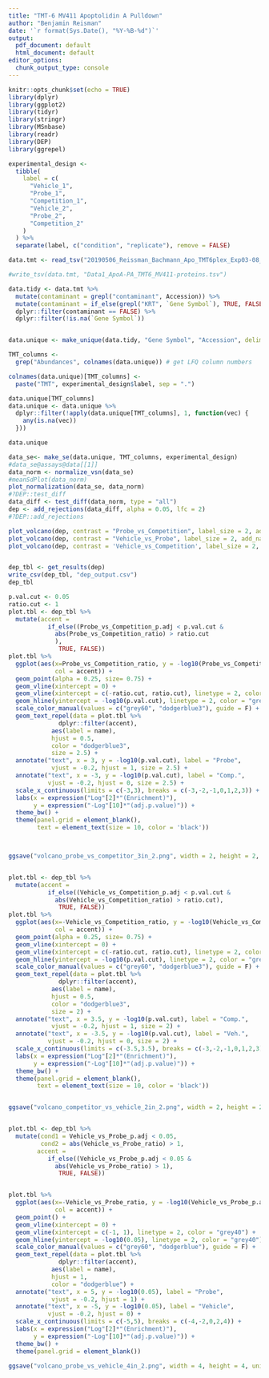 ```yaml
---
title: "TMT-6 MV411 Apoptolidin A Pulldown"
author: "Benjamin Reisman"
date: '`r format(Sys.Date(), "%Y-%B-%d")`'
output:
  pdf_document: default
  html_document: default
editor_options:
  chunk_output_type: console
---
```


```r
knitr::opts_chunk$set(echo = TRUE)
library(dplyr)
library(ggplot2)
library(tidyr)
library(stringr)
library(MSnbase)
library(readr)
library(DEP)
library(ggrepel)

```




```r
experimental_design <-
  tibble(
    label = c(
      "Vehicle_1",
      "Probe_1",
      "Competition_1",
      "Vehicle_2",
      "Probe_2",
      "Competition_2"
    )
  ) %>%
  separate(label, c("condition", "replicate"), remove = FALSE)


```

```r
data.tmt <- read_tsv("20190506_Reissman_Bachmann_Apo_TMT6plex_Exp03-08__Proteins.txt" )

#write_tsv(data.tmt, "Data1_ApoA-PA_TMT6_MV411-proteins.tsv")

data.tidy <- data.tmt %>%
  mutate(contaminant = grepl("contaminant", Accession)) %>%
  mutate(contaminant = if_else(grepl("KRT", `Gene Symbol`), TRUE, FALSE)) %>%
  dplyr::filter(contaminant == FALSE) %>%
  dplyr::filter(!is.na(`Gene Symbol`))


data.unique <- make_unique(data.tidy, "Gene Symbol", "Accession", delim = ";")

TMT_columns <-
  grep("Abundances", colnames(data.unique)) # get LFQ column numbers

colnames(data.unique)[TMT_columns] <-
  paste("TMT", experimental_design$label, sep = ".")

data.unique[TMT_columns]
data.unique <- data.unique %>%
  dplyr::filter(!apply(data.unique[TMT_columns], 1, function(vec) {
    any(is.na(vec))
  }))

data.unique
```

```r
data_se<- make_se(data.unique, TMT_columns, experimental_design)
#data_se@assays@data[[1]]
data_norm <- normalize_vsn(data_se)
#meanSdPlot(data_norm)
plot_normalization(data_se, data_norm)
#?DEP::test_diff
data_diff <- test_diff(data_norm, type = "all")
dep <- add_rejections(data_diff, alpha = 0.05, lfc = 2)
#?DEP::add_rejections

plot_volcano(dep, contrast = "Probe_vs_Competition", label_size = 2, add_names = TRUE, adjusted = TRUE)
plot_volcano(dep, contrast = "Vehicle_vs_Probe", label_size = 2, add_names = TRUE, adjusted = TRUE)
plot_volcano(dep, contrast = 'Vehicle_vs_Competition', label_size = 2, add_names = TRUE, adjusted = TRUE)


dep_tbl <- get_results(dep)
write_csv(dep_tbl, "dep_output.csv")
dep_tbl
```

```r

p.val.cut <- 0.05
ratio.cut <- 1
plot.tbl <- dep_tbl %>%  
  mutate(accent =
           if_else((Probe_vs_Competition_p.adj < p.val.cut &
             abs(Probe_vs_Competition_ratio) > ratio.cut
             ), 
              TRUE, FALSE))
plot.tbl %>%
  ggplot(aes(x=Probe_vs_Competition_ratio, y = -log10(Probe_vs_Competition_p.adj), 
             col = accent)) + 
  geom_point(alpha = 0.25, size= 0.75) + 
  geom_vline(xintercept = 0) + 
  geom_vline(xintercept = c(-ratio.cut, ratio.cut), linetype = 2, color = "grey40") +   
  geom_hline(yintercept = -log10(p.val.cut), linetype = 2, color = "grey40") +
  scale_color_manual(values = c("grey60", "dodgerblue3"), guide = F) + 
  geom_text_repel(data = plot.tbl %>%
              dplyr::filter(accent),
            aes(label = name),
            hjust = 0.5, 
            color = "dodgerblue3", 
            size = 2.5) + 
  annotate("text", x = 3, y = -log10(p.val.cut), label = "Probe", 
            vjust = -0.2, hjust = 1, size = 2.5) + 
  annotate("text", x = -3, y = -log10(p.val.cut), label = "Comp.", 
           vjust = -0.2, hjust = 0, size = 2.5) +
  scale_x_continuous(limits = c(-3,3), breaks = c(-3,-2,-1,0,1,2,3)) + 
  labs(x = expression("Log"[2]*"(Enrichment)"), 
       y = expression("-Log"[10]*"(adj.p.value)")) + 
  theme_bw() + 
  theme(panel.grid = element_blank(), 
        text = element_text(size = 10, color = 'black'))



ggsave("volcano_probe_vs_competitor_3in_2.png", width = 2, height = 2, units = "in", dpi  = 300)


plot.tbl <- dep_tbl %>%  
  mutate(accent =
           if_else((Vehicle_vs_Competition_p.adj < p.val.cut &
             abs(Vehicle_vs_Competition_ratio) > ratio.cut), 
              TRUE, FALSE))
plot.tbl %>%
  ggplot(aes(x=-Vehicle_vs_Competition_ratio, y = -log10(Vehicle_vs_Competition_p.adj), 
             col = accent)) + 
  geom_point(alpha = 0.25, size= 0.75) + 
  geom_vline(xintercept = 0) + 
  geom_vline(xintercept = c(-ratio.cut, ratio.cut), linetype = 2, color = "grey40") +   
  geom_hline(yintercept = -log10(p.val.cut), linetype = 2, color = "grey40") +
  scale_color_manual(values = c("grey60", "dodgerblue3"), guide = F) + 
  geom_text_repel(data = plot.tbl %>%
              dplyr::filter(accent),
            aes(label = name),
            hjust = 0.5, 
            color = "dodgerblue3", 
            size = 2) + 
  annotate("text", x = 3.5, y = -log10(p.val.cut), label = "Comp.", 
            vjust = -0.2, hjust = 1, size = 2) + 
  annotate("text", x = -3.5, y = -log10(p.val.cut), label = "Veh.", 
           vjust = -0.2, hjust = 0, size = 2) +
  scale_x_continuous(limits = c(-3.5,3.5), breaks = c(-3,-2,-1,0,1,2,3)) + 
  labs(x = expression("Log"[2]*"(Enrichment)"), 
       y = expression("-Log"[10]*"(adj.p.value)")) + 
  theme_bw() + 
  theme(panel.grid = element_blank(), 
        text = element_text(size = 10, color = 'black'))


ggsave("volcano_competitor_vs_vehicle_2in_2.png", width = 2, height = 2, units = "in", dpi  = 300)


plot.tbl <- dep_tbl %>%  
  mutate(cond1 = Vehicle_vs_Probe_p.adj < 0.05, 
         cond2 = abs(Vehicle_vs_Probe_ratio) > 1,
        accent =
           if_else((Vehicle_vs_Probe_p.adj < 0.05 &
             abs(Vehicle_vs_Probe_ratio) > 1), 
              TRUE, FALSE))


plot.tbl %>%
  ggplot(aes(x=-Vehicle_vs_Probe_ratio, y = -log10(Vehicle_vs_Probe_p.adj), 
             col = accent)) + 
  geom_point() + 
  geom_vline(xintercept = 0) + 
  geom_vline(xintercept = c(-1, 1), linetype = 2, color = "grey40") +   
  geom_hline(yintercept = -log10(0.05), linetype = 2, color = "grey40") +
  scale_color_manual(values = c("grey60", "dodgerblue"), guide = F) + 
  geom_text_repel(data = plot.tbl %>%
              dplyr::filter(accent),
            aes(label = name), 
            hjust = 1, 
            color = "dodgerblue") + 
  annotate("text", x = 5, y = -log10(0.05), label = "Probe", 
            vjust = -0.2, hjust = 1) + 
  annotate("text", x = -5, y = -log10(0.05), label = "Vehicle", 
           vjust = -0.2, hjust = 0) +
  scale_x_continuous(limits = c(-5,5), breaks = c(-4,-2,0,2,4)) + 
  labs(x = expression("Log"[2]*"(Enrichment)"), 
       y = expression("-Log"[10]*"(adj.p.value)")) + 
  theme_bw() + 
  theme(panel.grid = element_blank())

ggsave("volcano_probe_vs_vehicle_4in_2.png", width = 4, height = 4, units = "in", dpi  = 300)
```
